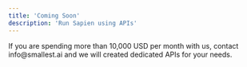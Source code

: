 ```yaml
---
title: 'Coming Soon'
description: 'Run Sapien using APIs'
---
```


<Note>
  If you are spending more than 10,000 USD per month with us, contact info@smallest.ai and we will created dedicated APIs for your needs.
</Note>